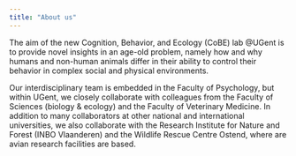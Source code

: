 ```yaml
---
title: "About us"
---
```


The aim of the new Cognition, Behavior, and Ecology (CoBE) lab @UGent is to provide novel insights in an age-old problem, namely how and why humans and non-human animals differ in their ability to control their behavior in complex social and physical environments.

Our interdisciplinary team is embedded in the Faculty of Psychology, but within UGent, we closely collaborate with colleagues from the Faculty of Sciences (biology & ecology) and the Faculty of Veterinary Medicine. In addition to many collaborators at other national and international universities, we also collaborate with the Research Institute for Nature and Forest (INBO Vlaanderen) and the Wildlife Rescue Centre Ostend, where are avian research facilities are based.   
